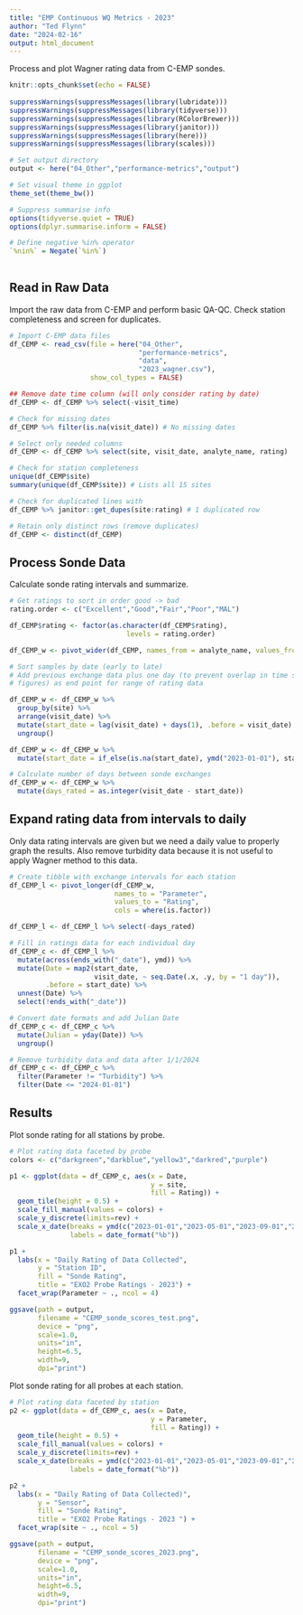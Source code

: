 ```yaml
---
title: "EMP Continuous WQ Metrics - 2023"
author: "Ted Flynn"
date: "2024-02-16"
output: html_document
---
```


Process and plot Wagner rating data from C-EMP sondes.

```r
knitr::opts_chunk$set(echo = FALSE)
                      
suppressWarnings(suppressMessages(library(lubridate)))
suppressWarnings(suppressMessages(library(tidyverse)))
suppressWarnings(suppressMessages(library(RColorBrewer)))
suppressWarnings(suppressMessages(library(janitor)))
suppressWarnings(suppressMessages(library(here)))
suppressWarnings(suppressMessages(library(scales)))

# Set output directory 
output <- here("04_Other","performance-metrics","output")

# Set visual theme in ggplot
theme_set(theme_bw())

# Suppress summarise info
options(tidyverse.quiet = TRUE)
options(dplyr.summarise.inform = FALSE)

# Define negative %in% operator
`%nin%` = Negate(`%in%`)
                      
```

## Read in Raw Data

Import the raw data from C-EMP and perform basic QA-QC. Check station completeness and screen for duplicates.

```r
# Import C-EMP data files 
df_CEMP <- read_csv(file = here("04_Other",
                                "performance-metrics",
                                "data",
                                "2023_wagner.csv"),
                    show_col_types = FALSE)

## Remove date time column (will only consider rating by date)
df_CEMP <- df_CEMP %>% select(-visit_time) 

# Check for missing dates
df_CEMP %>% filter(is.na(visit_date)) # No missing dates

# Select only needed columns
df_CEMP <- df_CEMP %>% select(site, visit_date, analyte_name, rating)

# Check for station completeness
unique(df_CEMP$site)
summary(unique(df_CEMP$site)) # Lists all 15 sites

# Check for duplicated lines with 
df_CEMP %>% janitor::get_dupes(site:rating) # 1 duplicated row

# Retain only distinct rows (remove duplicates)
df_CEMP <- distinct(df_CEMP)


```

## Process Sonde Data

Calculate sonde rating intervals and summarize.

```r
# Get ratings to sort in order good -> bad
rating.order <- c("Excellent","Good","Fair","Poor","MAL")

df_CEMP$rating <- factor(as.character(df_CEMP$rating), 
                             levels = rating.order)

df_CEMP_w <- pivot_wider(df_CEMP, names_from = analyte_name, values_from = rating)

# Sort samples by date (early to late)
# Add previous exchange data plus one day (to prevent overlap in time series
# figures) as end point for range of rating data

df_CEMP_w <- df_CEMP_w %>% 
  group_by(site) %>% 
  arrange(visit_date) %>% 
  mutate(start_date = lag(visit_date) + days(1), .before = visit_date) %>%
  ungroup()

df_CEMP_w <- df_CEMP_w %>% 
  mutate(start_date = if_else(is.na(start_date), ymd("2023-01-01"), start_date))

# Calculate number of days between sonde exchanges
df_CEMP_w <- df_CEMP_w %>%
  mutate(days_rated = as.integer(visit_date - start_date))


```

## Expand rating data from intervals to daily

Only data rating intervals are given but we need a daily value to properly graph the results. Also remove turbidity data because it is not useful to apply Wagner method to this data.


```r
# Create tibble with exchange intervals for each station
df_CEMP_l <- pivot_longer(df_CEMP_w, 
                          names_to = "Parameter", 
                          values_to = "Rating",
                          cols = where(is.factor))

df_CEMP_l <- df_CEMP_l %>% select(-days_rated)

# Fill in ratings data for each individual day
df_CEMP_c <- df_CEMP_l %>% 
  mutate(across(ends_with("_date"), ymd)) %>% 
  mutate(Date = map2(start_date, 
                     visit_date, ~ seq.Date(.x, .y, by = "1 day")), 
         .before = start_date) %>% 
  unnest(Date) %>% 
  select(!ends_with("_date"))

# Convert date formats and add Julian Date
df_CEMP_c <- df_CEMP_c %>% 
  mutate(Julian = yday(Date)) %>% 
  ungroup()

# Remove turbidity data and data after 1/1/2024
df_CEMP_c <- df_CEMP_c %>% 
  filter(Parameter != "Turbidity") %>% 
  filter(Date <= "2024-01-01")

```

## Results

Plot sonde rating for all stations by probe.

```r
# Plot rating data faceted by probe
colors <- c("darkgreen","darkblue","yellow3","darkred","purple")

p1 <- ggplot(data = df_CEMP_c, aes(x = Date,
                                   y = site,
                                   fill = Rating)) +
  geom_tile(height = 0.5) +
  scale_fill_manual(values = colors) + 
  scale_y_discrete(limits=rev) +
  scale_x_date(breaks = ymd(c("2023-01-01","2023-05-01","2023-09-01","2024-01-01")),
               labels = date_format("%b"))

p1 +
  labs(x = "Daily Rating of Data Collected",
       y = "Station ID",
       fill = "Sonde Rating",
       title = "EXO2 Probe Ratings - 2023") +
  facet_wrap(Parameter ~ ., ncol = 4)

ggsave(path = output,
       filename = "CEMP_sonde_scores_test.png", 
       device = "png",
       scale=1.0, 
       units="in",
       height=6.5,
       width=9, 
       dpi="print")
```

Plot sonde rating for all probes at each station.

```r
# Plot rating data faceted by station
p2 <- ggplot(data = df_CEMP_c, aes(x = Date,
                                   y = Parameter,
                                   fill = Rating)) +
  geom_tile(height = 0.5) +
  scale_fill_manual(values = colors) + 
  scale_y_discrete(limits=rev) +
  scale_x_date(breaks = ymd(c("2023-01-01","2023-05-01","2023-09-01","2024-01-01")),
               labels = date_format("%b"))

p2 +
  labs(x = "Daily Rating of Data Collected)",
       y = "Sensor",
       fill = "Sonde Rating",
       title = "EXO2 Probe Ratings - 2023 ") +
  facet_wrap(site ~ ., ncol = 5)

ggsave(path = output,
       filename = "CEMP_sonde_scores_2023.png", 
       device = "png",
       scale=1.0, 
       units="in",
       height=6.5,
       width=9, 
       dpi="print")
```


